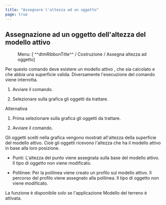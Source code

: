 ```yaml
---
title: "Assegnare l'altezza ad un oggetto"
page: true
---
```

## Assegnazione ad un oggetto dell&#39;altezza del modello attivo
 <Menu> Menu: [ ^^dtmRibbonTitle^^ / Costruzione / Assegna altezza ad oggetto] </Menu> 

<Warning>
Per questo comando deve esistere un  <Italic> modello attivo </Italic> , che sia calcolato e che abbia una superficie valida. Diversamente l&#39;esecuzione del comando viene interrotta.
</Warning>


1. Avviare il comando.

2. Selezionare sulla grafica gli oggetti da trattare.



Alternativa


1. Prima selezionare sulla grafica gli oggetti da trattare.

2. Avviare il comando.



Gli oggetti scelti nella grafica vengono mostrati all&#39;altezza della superficie del modello attivo. Cio&#232; gli oggetti ricevono l&#39;altezza che ha il modello attivo in base alla loro posizione.


- Punti: L&#39;altezza del punto viene assegnata sulla base del modello attivo. Il tipo di oggetto non viene modificato.

- Polilinee: Per la polilinea viene creato un profilo sul modello attivo. Il percorso del profilo viene assegnato alla polilinea. Il tipo di oggetto non viene modificato. 




<Warning>
La funzione &#232; disponibile solo se l&#39;applicazione  <Italic> Modello del terreno </Italic>  &#232; attivata.
</Warning>
